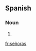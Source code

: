 ==Spanish==

===Noun===
{{head|es|noun form|g=f-p}}

# {{plural of|[[señora]]|lang=es|nocat=1}}

[[fr:señoras]]
